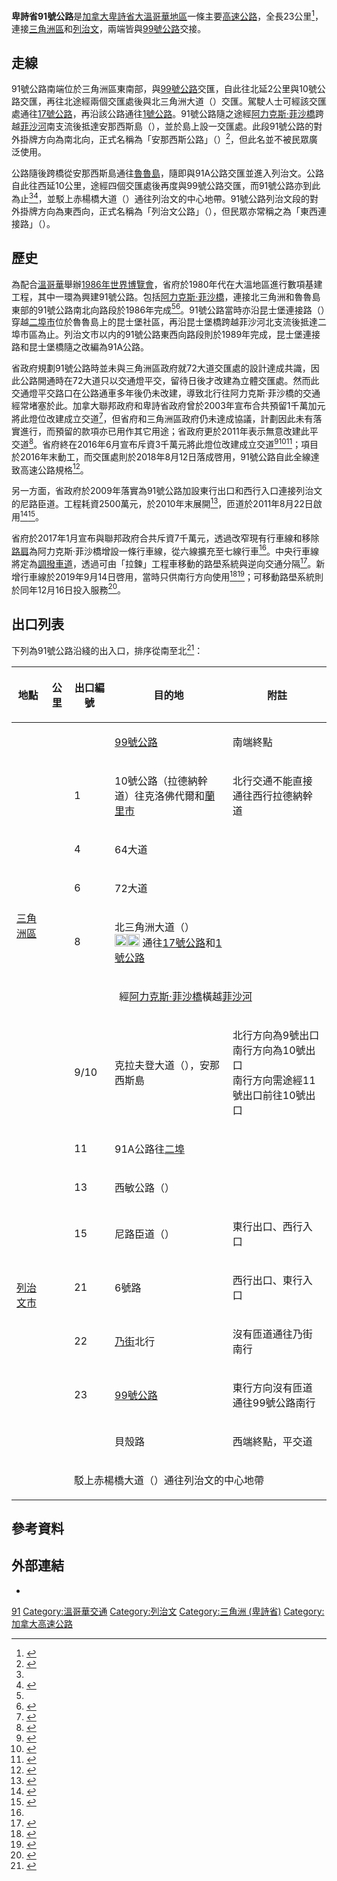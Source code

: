 {{noteTA
|1=zh-cn:不列颠哥伦比亚;zh-hk:卑詩;zh-tw:英屬哥倫比亞
}}
{{Infobox road
|marker_image=BC-91.svg
|highway_name=卑詩省91號公路
|alternate_name=<small>Annacis Highway<br />Richmond Freeway<br />''East-West Connector''</small>
|name_notes=
|type=
|route=
|map=[[File:BChighway91.svg|250px]]<br>91號公路於大溫哥華地區的路段（紅色）
|map_notes=
|length_km=23
|established=1986年
|direction_a=南
|starting_terminus=[[File:BC-99.svg|20px]] [[卑詩省99號公路|BC 99]]（[[三角洲_(卑詩省)|三角洲]]）
|junction=[[File:BC-10.svg|20px]] BC 10（三角洲）<br />[[File:BC-17.svg|20px]] [[卑詩省17號公路|BC 17]]（三角洲）<br />[[File:BC-91A.svg|20px]] BC 91A（[[列治文|列治文]]）
|direction_b=北
|ending_terminus=[[File:BC-99.svg|20px]] [[卑詩省99號公路|BC 99]]（列治文）
|cities=三角洲、列治文
}}
'''卑詩省91號公路'''是[[加拿大|加拿大]][[卑詩省|卑詩省]][[大溫哥華地區|大溫哥華地區]]一條主要[[高速公路|高速公路]]，全長23公里<ref name="LKI">{{cite web|title=British Columbia Landmark Kilometre Inventory|url=https://www2.gov.bc.ca/assets/gov/driving-and-transportation/transportation-infrastructure/engineering-standards-and-guidelines/traffic-engineering-and-safety/highway-safety/lki/lki_bc_201607.pdf|page=399-402|publisher=卑詩省政府 / Cypher Consulting|date=2017-01-05|accessdate=2018-09-20|archive-url=https://web.archive.org/web/20181107130311/https://www2.gov.bc.ca/assets/gov/driving-and-transportation/transportation-infrastructure/engineering-standards-and-guidelines/traffic-engineering-and-safety/highway-safety/lki/lki_bc_201607.pdf|archive-date=2018-11-07|dead-url=yes}}</ref>，連接[[三角洲區|三角洲區]]和[[列治文|列治文]]，兩端皆與[[卑詩省99號公路|99號公路]]交接。

==走線==
91號公路南端位於三角洲區東南部，與[[卑詩省99號公路|99號公路]]交匯，自此往北延2公里與10號公路交匯，再往北途經兩個交匯處後與北三角洲大道（{{lang|en|Nordel Way}}）交匯。駕駛人士可經該交匯處通往[[卑詩省17號公路|17號公路]]，再沿該公路通往[[卑詩省1號公路|1號公路]]。91號公路隨之途經[[阿力克斯·菲沙橋|阿力克斯·菲沙橋]]跨越[[菲沙河|菲沙河]]南支流後抵達安那西斯島（{{lang|en|Annacis Island}}），並於島上設一交匯處。此段91號公路的對外掛牌方向為南北向，正式名稱為「安那西斯公路」（{{lang|en|Annacis Highway}}）<ref name="85to88">{{cite web|title=Summer Traffic Volumes on Provincial Highways in British Columbia 1985 to 1988|url=https://www.th.gov.bc.ca/trafficData/legacy/traffic_volumes/historic/1985_to_1988_Summer_Traffic_Volumes.pdf|page=58-59|publisher=卑詩省政府|accessdate=2018-09-20|archive-date=2018-09-20|archive-url=https://web.archive.org/web/20180920195758/https://www.th.gov.bc.ca/trafficData/legacy/traffic_volumes/historic/1985_to_1988_Summer_Traffic_Volumes.pdf|dead-url=no}}</ref>，但此名並不被民眾廣泛使用。

公路隨後跨橋從安那西斯島通往[[魯魯島|魯魯島]]，隨即與91A公路交匯並進入列治文。公路自此往西延10公里，途經四個交匯處後再度與99號公路交匯，而91號公路亦到此為止<ref name="LKI"/><ref>{{cite web|author= |title= Official Numbered Routes in British Columbia - Highway 91|url= http://www.th.gov.bc.ca/publications/planning/numbered_routes.htm#91|date= 2008-05-28|work= |publisher= BC Ministry of Transportation|accessdate= 7 September 2009|archive-date= 2014-07-09|archive-url= https://web.archive.org/web/20140709115652/http://www.th.gov.bc.ca/publications/planning/numbered_routes.htm#91|dead-url= yes}}</ref>，並駁上赤楊橋大道（{{lang|en|Alderbridge Way}}）通往列治文的中心地帶。91號公路列治文段的對外掛牌方向為東西向，正式名稱為「列治文公路」（{{lang|en|Richmond Freeway}}），但民眾亦常稱之為「東西連接路」（{{lang|en|East-West Connector}}）。

==歷史==
為配合[[溫哥華|溫哥華]]舉辦[[1986年世界博覽會|1986年世界博覽會]]，省府於1980年代在大溫地區進行數項基建工程，其中一環為興建91號公路。包括[[阿力克斯·菲沙橋|阿力克斯·菲沙橋]]，連接北三角洲和魯魯島東部的91號公路南北向路段於1986年完成<ref name="85to88"/><ref>{{cite web|title=Frontier to Freeway - A Short Illustrated History of Roads and Highways in British Columbia|url=https://www2.gov.bc.ca/assets/gov/driving-and-transportation/reports-and-reference/reports-and-studies/frontier_to_freeway.pdf|publisher=卑詩省政府|page=30|accessdate=2018-09-20|archive-date=2018-11-07|archive-url=https://web.archive.org/web/20181107121208/https://www2.gov.bc.ca/assets/gov/driving-and-transportation/reports-and-reference/reports-and-studies/frontier_to_freeway.pdf|dead-url=no}}</ref>。91號公路當時亦沿昆士堡連接路（{{lang|en|Queensborough Connector}}）穿越[[新西敏市|二埠市]]位於魯魯島上的昆士堡社區，再沿昆士堡橋跨越菲沙河北支流後抵達二埠市區為止。列治文市以内的91號公路東西向路段則於1989年完成，昆士堡連接路和昆士堡橋隨之改編為91A公路。

省政府規劃91號公路時並未與三角洲區政府就72大道交匯處的設計達成共識，因此公路開通時在72大道只以交通燈平交，留待日後才改建為立體交匯處。然而此交通燈平交路口在公路通車多年後仍未改建，導致北行往阿力克斯·菲沙橋的交通經常堵塞於此。加拿大聯邦政府和卑詩省政府曾於2003年宣布合共預留1千萬加元將此燈位改建成立交道<ref>{{cite web|author= |title= $211 million Canada-BC investment at BC lower Mainland crossings|url= http://www.infc.gc.ca/media/news-nouvelles/bif-fsif/2003/20030305vancouver-eng.html#bg|date= 30 December 2009|work= |publisher= Infrastructure Canada|accessdate= 7 September 2009|deadurl= yes|archiveurl= https://web.archive.org/web/20110706181820/http://www.infc.gc.ca/media/news-nouvelles/bif-fsif/2003/20030305vancouver-eng.html#bg|archivedate= 2011年7月6日}}</ref>，但省府和三角洲區政府仍未達成協議，計劃因此未有落實進行，而預留的款項亦已用作其它用途；省政府更於2011年表示無意改建此平交道<ref>{{cite web|author= Dave White|title= Delta wants federal cash for highways|url= http://www.news1130.com/news/local/article/271782--delta-wants-federal-cash-for-highways|date= 29 August 2011|work= |publisher= News 1130|accessdate= 3 September 2011|deadurl= yes|archiveurl= https://web.archive.org/web/20120323154613/http://www.news1130.com/news/local/article/271782--delta-wants-federal-cash-for-highways|archivedate= 2012年3月23日}}</ref>。省府終在2016年6月宣布斥資3千萬元將此燈位改建成立交道<ref>{{cite web|url=http://www.news1130.com/2016/06/08/delta-interchange-construction-announcement/|title=Provincial government announces new interchange for 72nd Ave at Hwy 91|date=8 June 2016|publisher=News 1130|accessdate=2018-09-20|archive-date=2018-08-29|archive-url=https://web.archive.org/web/20180829124114/https://www.news1130.com/2016/06/08/delta-interchange-construction-announcement/|dead-url=no}}</ref><ref name="72nd_int">{{cite web|title=Highway 91 at 72nd Avenue - Interchange Project|url=http://www2.gov.bc.ca/gov/content/transportation/transportation-infrastructure/projects/highway91-72avenue|website=Ministry of Transportation and Infrastructure|publisher=Province of British Columbia|accessdate=January 4, 2017|archive-date=2018-10-11|archive-url=https://web.archive.org/web/20181011085941/https://www2.gov.bc.ca/gov/content/transportation/transportation-infrastructure/projects/highway91-72avenue|dead-url=no}}</ref><ref>{{cite web|last1=Smith|first1=James|title=Construction to start on interchange in Delta at Highway 91 and 72nd Avenue|url=http://www.peacearchnews.com/news/401581825.html|publisher=Peace Arch News|date=November 16, 2016|accessdate=January 4, 2017|archive-date=2017-01-04|archive-url=https://web.archive.org/web/20170104233757/http://www.peacearchnews.com/news/401581825.html|dead-url=yes}}</ref>；項目於2016年末動工，而交匯處則於2018年8月12日落成啓用，91號公路自此全線達致高速公路規格<ref>{{cite news |last1=Bernard |first1=Renee |last2=James |first2=Tim |date=August 12, 2018 |title=Overpass in Delta replaces traffic lights on Highway 91 |url=https://www.news1130.com/2018/08/12/overpass-delta-replaces-traffic-lights-highway-91/ |publisher=News 1130 |accessdate=August 13, 2018 |archive-date=2018-08-14 |archive-url=https://web.archive.org/web/20180814103132/https://www.news1130.com/2018/08/12/overpass-delta-replaces-traffic-lights-highway-91/ |dead-url=no }}</ref>。

另一方面，省政府於2009年落實為91號公路加設東行出口和西行入口連接列治文的尼路臣道。工程耗資2500萬元，於2010年末展開<ref>{{Cite web |url=http://www.th.gov.bc.ca/highwayprojects/Hwy91-Nelson-Interchange/index.htm |title=Highway 91 – Nelson Road Interchange Project |accessdate=2011-01-19 |archive-date=2011-08-06 |archive-url=https://web.archive.org/web/20110806151704/http://www.th.gov.bc.ca/highwayprojects/Hwy91-Nelson-Interchange/index.htm |dead-url=yes }}</ref>，匝道於2011年8月22日啟用<ref>{{cite web|author= |title= Nelson road opening helps truckers, farmers and drivers|url= http://news.gc.ca/web/article-eng.do?nid=619209|date= 22 August 2011|work= |publisher= Infrastructure Canada|accessdate= 25 August 2011|archive-date= 2012-03-27|archive-url= https://web.archive.org/web/20120327075416/http://news.gc.ca/web/article-eng.do?nid=619209|dead-url= no}}</ref><ref>{{cite web|author= Matthew Hoekstra|title= Nelson Road interchange opens today|url= http://www.bclocalnews.com/richmond_southdelta/richmondreview/news/128193713.html|date= 22 August 2011|work= |publisher= Richmond Review|accessdate= 25 August 2011|deadurl= yes|archiveurl= https://archive.is/20120721214826/http://www.bclocalnews.com/richmond_southdelta/richmondreview/news/128193713.html|archivedate= 2012年7月21日}}</ref>。

省府於2017年1月宣布與聯邦政府合共斥資7千萬元，透過改窄現有行車線和移除[[路肩|路肩]]為阿力克斯·菲沙橋增設一條行車線，從六線擴充至七線行車<ref name="SNL"/>。中央行車線將定為[[調撥車道|調撥車道]]，透過可由「拉鍊」工程車移動的路壆系統與逆向交通分隔<ref>{{Cite news|url=http://globalnews.ca/news/3192205/new-lane-to-be-added-to-alex-fraser-bridge-by-narrowing-existing-lanes/|title=New lane to be added to Alex Fraser Bridge by narrowing existing lanes|last=Judd|first=Amy|newspaper=Global News|access-date=2017-02-18|language=en|archive-date=2017-02-19|archive-url=https://web.archive.org/web/20170219032027/http://globalnews.ca/news/3192205/new-lane-to-be-added-to-alex-fraser-bridge-by-narrowing-existing-lanes/|dead-url=no}}</ref>。新增行車線於2019年9月14日啓用，當時只供南行方向使用<ref name="SNL">{{cite news|url=https://www.surreynowleader.com/news/seventh-lane-now-open-on-alex-fraser-bridge/|title=Seventh lane now open on Alex Fraser Bridge|first=Lauren|last=Collins|accessdate=2020-05-11|date=2019-09-14|publisher=Surrey Now-Leader|archive-date=2021-02-07|archive-url=https://web.archive.org/web/20210207164645/https://www.surreynowleader.com/news/seventh-lane-now-open-on-alex-fraser-bridge/}}</ref><ref>{{cite news|url=http://www.mingpaocanada.com/van/htm/News/20191213/vasa_r.htm|title=阿力菲沙橋將用逆線車流系統 「拉鍊工程車」可移動石壆 高峰期增設行車線|accessdate=2020-05-11|date=2019-12-13|publisher=《明報》}}</ref>；可移動路壆系統則於同年12月16日投入服務<ref>{{cite news|url=https://www.citynews1130.com/2019/12/16/alex-fraser-counterflow-lane-sees-first-rush-hour-commute-since-opening/|title=Alex Fraser counterflow lane sees first rush hour commute since opening|first1=Tim|last1=James|first2=Dean|last2=Recksiedler|accessdate=2020-05-11|date=2019-12-16|publisher=News 1130|archive-date=2019-12-17|archive-url=https://web.archive.org/web/20191217145652/https://www.citynews1130.com/2019/12/16/alex-fraser-counterflow-lane-sees-first-rush-hour-commute-since-opening/|dead-url=no}}</ref>。

{{clear}}
==出口列表==
下列為91號公路沿綫的出入口，排序從南至北<ref>{{cite web|title=Highway Exits|url=https://www2.gov.bc.ca/gov/content/transportation/transportation-reports-and-reference/reference-information/highway-exits|publisher=卑詩省政府|accessdate=2018-09-20|archive-date=2018-09-20|archive-url=https://web.archive.org/web/20180920234453/https://www2.gov.bc.ca/gov/content/transportation/transportation-reports-and-reference/reference-information/highway-exits|dead-url=no}}</ref>：

{| class=wikitable
!地點
!公里
!出口編號
!目的地
!附註
|-
|rowspan=7|[[三角洲區|三角洲區]]
|
|
|[[卑詩省99號公路|99號公路]]
|南端終點
|-
|
|1
|10號公路（拉德納幹道）往克洛佛代爾和[[蘭里市|蘭里市]]
|北行交通不能直接通往西行拉德納幹道
|-
|
|4
|64大道
|
|-
|
|6
|72大道
|
|-
|
|8
|北三角洲大道（{{lang|en|Nordel Way}}）<br />[[File:BC-17.svg|20px]][[File:BC-1_(TCH).svg|20px]] 通往[[卑詩省17號公路|17號公路]]和[[卑詩省1號公路|1號公路]]
|
|-
|align=center colspan=4|經[[阿力克斯·菲沙橋|阿力克斯·菲沙橋]]橫越[[菲沙河|菲沙河]]
|-
|
|9/10
|克拉夫登大道（{{lang|en|Cliveden Avenue}}），安那西斯島
|北行方向為9號出口<br />南行方向為10號出口<br />南行方向需途經11號出口前往10號出口
|-
|rowspan=7|[[列治文市|列治文市]]
|
|11
|91A公路往[[新西敏市|二埠]]
|
|-
|
|13
|西敏公路（{{lang|en|Westminster Highway}}）
|
|-
|
|15
|尼路臣道（{{lang|en|Nelson Road}}）
|東行出口、西行入口
|-
|
|21
|6號路
|西行出口、東行入口
|-
|
|22
|[[乃街|乃街]]北行
|沒有匝道通往乃街南行
|-
|
|23
|[[卑詩省99號公路|99號公路]]
|東行方向沒有匝道通往99號公路南行
|-
|
|
|貝殼路
|西端終點，平交道
|-
|colspan=5 align=center|駁上赤楊橋大道（{{lang|en|Alderbridge Way}}）通往列治文的中心地帶
|}

==參考資料==
{{reflist}}

==外部連結==
*{{commonscat-inline|British Columbia Highway 91}}

[[Category:卑詩省公路|91]]
[[Category:溫哥華交通|Category:溫哥華交通]]
[[Category:列治文|Category:列治文]]
[[Category:三角洲_(卑詩省)|Category:三角洲 (卑詩省)]]
[[Category:加拿大高速公路|Category:加拿大高速公路]]